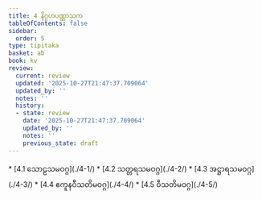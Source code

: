 ```yaml
---
title: 4 နိဂ္ဂဟပဏ္ဏာသက
tableOfContents: false
sidebar:
  order: 5
type: tipitaka
basket: ab
book: kv
review:
  current: review
  updated: '2025-10-27T21:47:37.709064'
  updated_by: ''
  notes: ''
  history:
  - state: review
    date: '2025-10-27T21:47:37.709064'
    updated_by: ''
    notes: ''
    previous_state: draft
---
```



<ReviewStatus review={frontmatter.review} showDetails={true} />

<HypothesisAnnotation frontmatter={frontmatter} />

<DynamicBreadcrumb />



<TableOfContents book="kv" section="4">
* [4.1 သောဠသမဝဂ္ဂ](./4-1/)
* [4.2 သတ္တရသမဝဂ္ဂ](./4-2/)
* [4.3 အဋ္ဌာရသမဝဂ္ဂ](./4-3/)
* [4.4 ဧကူနဝီသတိမဝဂ္ဂ](./4-4/)
* [4.5 ဝီသတိမဝဂ္ဂ](./4-5/)
</TableOfContents>